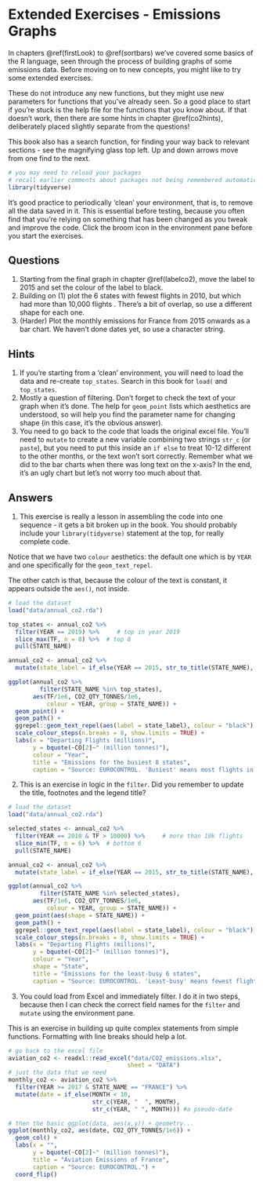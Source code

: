 # Extended Exercises - Emissions Graphs

In chapters \@ref(firstLook) to \@ref(sortbars) we've covered some basics of the R language, seen through the process of building graphs of some emissions data. Before moving on to new concepts, you might like to try some extended exercises. 

These do not introduce any new functions, but they might use new parameters for functions that you've already seen. So a good place to start if you're stuck is the help file for the functions that you know about. If that doesn't work, then there are some hints in chapter \@ref(co2hints), deliberately placed slightly separate from the questions!

This book also has a search function, for finding your way back to relevant sections - see the magnifying glass top left. Up and down arrows move from one find to the next.

```r
# you may need to reload your packages
# recall earlier comments about packages not being remembered automatically when you start R
library(tidyverse)
```
It's good practice to periodically 'clean' your environment, that is, to remove all the data saved in it. This is essential before testing, because you often find that you're relying on something that has been changed as you tweak and improve the code. Click the broom icon in the environment pane before you start the exercises. 

## Questions

1) Starting from the final graph in chapter \@ref(labelco2), move the label to 2015 and set the colour of the label to black.
2) Building on (1) plot the 6 states with fewest flights in 2010, but which had more than 10,000 flights . There's a bit of overlap, so use a different shape for each one.
3) (Harder) Plot the monthly emissions for France from 2015 onwards as a bar chart. We haven't done dates yet, so use a character string.

## Hints {#co2hints}

1) If you're starting from a 'clean' environment, you will need to load the data and re-create `top_states`. Search in this book for `load(` and `top_states`. 
2) Mostly a question of filtering. Don't forget to check the text of your graph when it's done. The help for `geom_point` lists which aesthetics are understood, so will help you find the parameter name for changing shape (in this case, it's the obvious answer).
3) You need to go back to the code that loads the original excel file. You'll need to `mutate` to create a new variable combining two strings `str_c` (or `paste`), but you need to put this inside an `if else` to treat 10-12 different to the other months, or the text won't sort correctly. Remember what we did to the bar charts when there was long text on the x-axis? 
In the end, it's an ugly chart but let's not worry too much about that. 

## Answers

1) This exercise is really a lesson in assembling the code into one sequence - it gets a bit broken up in the book. You should probably include your `library(tidyverse)` statement at the top, for really complete code.

Notice that we have two `colour` aesthetics: the default one which is by `YEAR` and one specifically for the `geom_text_repel`.

The other catch is that, because the colour of the text is constant, it appears outside the `aes()`, not inside.

```r
# load the dataset
load("data/annual_co2.rda")

top_states <- annual_co2 %>%
  filter(YEAR == 2019) %>%     # top in year 2019
  slice_max(TF, n = 8) %>%  # top 8 
  pull(STATE_NAME) 

annual_co2 <- annual_co2 %>% 
  mutate(state_label = if_else(YEAR == 2015, str_to_title(STATE_NAME), ""))

ggplot(annual_co2 %>% 
         filter(STATE_NAME %in% top_states), 
       aes(TF/1e6, CO2_QTY_TONNES/1e6, 
           colour = YEAR, group = STATE_NAME)) +
  geom_point() + 
  geom_path() +
  ggrepel::geom_text_repel(aes(label = state_label), colour = "black") +
  scale_colour_steps(n.breaks = 8, show.limits = TRUE) +
  labs(x = "Departing Flights (millions)", 
       y = bquote(~CO[2]~" (million tonnes)"),
       colour = "Year",
       title = "Emissions for the busiest 8 states",
       caption = "Source: EUROCONTROL. 'Busiest' means most flights in 2019.")
```


2) This is an exercise in logic in the `filter`. Did you remember to update the title, footnotes and the legend title?


```r
# load the dataset
load("data/annual_co2.rda")

selected_states <- annual_co2 %>%
  filter(YEAR == 2010 & TF > 10000) %>%     # more than 10k flights
  slice_min(TF, n = 6) %>%  # bottom 6 
  pull(STATE_NAME) 

annual_co2 <- annual_co2 %>% 
  mutate(state_label = if_else(YEAR == 2015, str_to_title(STATE_NAME), ""))

ggplot(annual_co2 %>% 
         filter(STATE_NAME %in% selected_states), 
       aes(TF/1e6, CO2_QTY_TONNES/1e6, 
           colour = YEAR, group = STATE_NAME)) +
  geom_point(aes(shape = STATE_NAME)) + 
  geom_path() +
  ggrepel::geom_text_repel(aes(label = state_label), colour = "black") +
  scale_colour_steps(n.breaks = 8, show.limits = TRUE) +
  labs(x = "Departing Flights (millions)", 
       y = bquote(~CO[2]~" (million tonnes)"),
       colour = "Year",
       shape = "State",
       title = "Emissions for the least-busy 6 states",
       caption = "Source: EUROCONTROL. 'Least-busy' means fewest flights in 2010, but more than 10k flights.")
```



3) 
You could load from Excel and immediately filter. I do it in two steps, because then I can check the correct field names for the `filter` and `mutate` using the environment pane.

This is an exercise in building up quite complex statements from simple functions. Formatting with line breaks should help a lot.

```r
# go back to the excel file
aviation_co2 <- readxl::read_excel("data/CO2_emissions.xlsx", 
                                  sheet = "DATA")
# just the data that we need
monthly_co2 <- aviation_co2 %>% 
  filter(YEAR >= 2017 & STATE_NAME == "FRANCE") %>% 
  mutate(date = if_else(MONTH < 10,
                        str_c(YEAR, "  ", MONTH), 
                        str_c(YEAR, " ", MONTH))) #a pseudo-date

# then the basic ggplot(data, aes(x,y)) + geometry...
ggplot(monthly_co2, aes(date, CO2_QTY_TONNES/1e6)) +
  geom_col() +
  labs(x = "", 
       y = bquote(~CO[2]~" (million tonnes)"),
       title = "Aviation Emissions of France",
       caption = "Source: EUROCONTROL.") +
  coord_flip()

```

